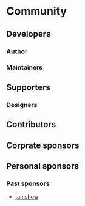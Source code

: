 
# Community

## Developers

### Author

<Grid>
  <Profile
    avatar="https://avatars.githubusercontent.com/u/953956"
    name="Yusuke Hirao"
    desc="Core developer"
    github="https://github.com/YusukeHirao"
    twitter="https://twitter.com/cloud10designs"
  />
</Grid>

### Maintainers

<Grid>
  <Profile
    avatar="https://avatars.githubusercontent.com/u/4703128"
    name="Naoya Yamashita"
    desc="Maintains dockerfile"
    github="https://github.com/conao3"
    twitter="https://twitter.com/conao_3"
  />
  <Profile
    avatar="https://avatars.githubusercontent.com/u/28397593"
    name="tyankatsu"
    desc="Maintains GitHub Actions"
    github="https://github.com/tyankatsu0105"
    twitter="https://twitter.com/tyankatsu5"
  />
  <Profile
    avatar="https://avatars.githubusercontent.com/u/34136752"
    name="Kagan"
    desc="Maintains website"
    github="https://github.com/kagankan"
    twitter="https://twitter.com/kagan_dev"
  />
</Grid>

## Supporters

### Designers

<Grid>
  <Profile
    avatar="https://avatars.githubusercontent.com/u/30553531"
    name="Miruka"
    desc="Designs logo and brand"
    github="https://github.com/MirukaJP"
    twitter="https://twitter.com/Miruka_jp"
  />
</Grid>

## Contributors

<Grid colWidth="10em">
  <Profile
    mini
    avatar="https://avatars.githubusercontent.com/u/8336744"
    name="JounQin"
    github="https://github.com/JounQin"
  />
  <Profile
    mini
    avatar="https://avatars.githubusercontent.com/u/20086673"
    name="Munieru"
    github="https://github.com/munierujp"
  />
  <Profile
    mini
    avatar="https://avatars.githubusercontent.com/u/2622837"
    name="petamoriken"
    github="https://github.com/petamoriken"
  />
  <Profile
    mini
    avatar="https://avatars.githubusercontent.com/u/1996642"
    name="Okuto Oyama"
    github="https://github.com/yamanoku"
  />
  <Profile mini avatar="https://avatars.githubusercontent.com/u/30195678" name="dqn" github="https://github.com/dqn" />
  <Profile
    mini
    avatar="https://avatars.githubusercontent.com/u/1212885"
    name="coliff"
    github="https://github.com/coliff"
  />
  <Profile
    mini
    avatar="https://avatars.githubusercontent.com/u/8552636"
    name="saphryn"
    github="https://github.com/saphryn"
  />
  <Profile
    mini
    avatar="https://avatars.githubusercontent.com/u/12035578"
    name="JJ"
    github="https://github.com/konojunya"
  />
  <Profile
    mini
    avatar="https://avatars.githubusercontent.com/u/79110363"
    name="Risu"
    github="https://github.com/risu729"
  />
  <Profile
    mini
    avatar="https://avatars.githubusercontent.com/u/1920783"
    name="konomae"
    github="https://github.com/konomae"
  />
  <Profile
    mini
    avatar="https://avatars.githubusercontent.com/u/270905"
    name="Takeshi Kurosawa"
    github="https://github.com/takenspc"
  />
  <Profile
    mini
    avatar="https://avatars.githubusercontent.com/u/1481270"
    name="undsoft"
    github="https://github.com/undsoft"
  />
  <Profile
    mini
    avatar="https://avatars.githubusercontent.com/u/2607019"
    name="Noriyuki Shinpuku"
    github="https://github.com/puku0x"
  />
  <Profile
    mini
    avatar="https://avatars.githubusercontent.com/u/7381843"
    name="Kusaka Tsubasa"
    github="https://github.com/n0h0"
  />
  <Profile
    mini
    avatar="https://avatars.githubusercontent.com/u/31643565"
    name="Masato Nagashima"
    github="https://github.com/nagashimam"
  />
  <Profile
    mini
    avatar="https://avatars.githubusercontent.com/u/9802070"
    name="Bugfire"
    github="https://github.com/Bugfire"
  />
  <Profile
    mini
    avatar="https://avatars.githubusercontent.com/u/4138486"
    name="SaekiTominaga"
    github="https://github.com/SaekiTominaga"
  />
  <Profile
    mini
    avatar="https://avatars.githubusercontent.com/u/3771988"
    name="ISODA Yu"
    github="https://github.com/isoden"
  />
  <Profile
    mini
    avatar="https://avatars.githubusercontent.com/u/51276728"
    name="shippokun"
    github="https://github.com/shippokun"
  />
  <Profile mini avatar="https://avatars.githubusercontent.com/u/4032232" name="kgsi" github="https://github.com/kgsi" />
  <Profile
    mini
    avatar="https://avatars.githubusercontent.com/u/423234"
    name="josa42"
    github="https://github.com/josa42"
  />
  <Profile
    mini
    avatar="https://avatars.githubusercontent.com/u/13248811"
    name="mojahige"
    github="https://github.com/mojahige"
  />
  <Profile
    mini
    avatar="https://avatars.githubusercontent.com/u/424903"
    name="pirosikick"
    github="https://github.com/pirosikick"
  />
  <Profile
    mini
    avatar="https://avatars.githubusercontent.com/u/6724665"
    name="masuP9"
    github="https://github.com/masuP9"
  />
</Grid>

## Corprate sponsors

<Grid>
  <Profile
    avatar="https://avatars.githubusercontent.com/u/1551649"
    name="Velc Inc."
    website="https://www.velc.co.jp"
    github="https://github.com/Velc"
    twitter="theboardjp"
  />
</Grid>

## Personal sponsors

<Grid colWidth="10em">
  <Profile
    mini
    avatar="https://avatars.githubusercontent.com/u/91733847"
    name="Tokitake"
    github="https://github.com/Tokitake"
  />
  <Profile
    mini
    avatar="https://avatars.githubusercontent.com/u/1996642"
    name="yamanoku"
    github="https://github.com/yamanoku"
  />
  <Profile
    mini
    avatar="https://avatars.githubusercontent.com/u/6581173"
    name="miita"
    github="https://github.com/mikimhk"
  />
  <Profile
    mini
    avatar="https://avatars.githubusercontent.com/u/111797"
    name="Yasuo Fukuda"
    github="https://github.com/sigwyg"
  />
  <Profile
    mini
    avatar="https://avatars.githubusercontent.com/u/802921"
    name="Hideyuki Saito"
    github="https://github.com/hideyukisaito"
  />
  <Profile
    mini
    avatar="https://avatars.githubusercontent.com/u/91047157"
    name="shamokit"
    github="https://github.com/shamokit"
  />
</Grid>

### Past sponsors

- [tamshow](https://github.com/tamshow)
